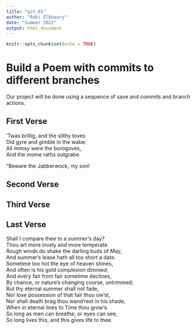```yaml
---
title: "git_01"
author: "Rabi Elkhoury"
date: "Summer 2022"
output: html_document
---
```


```r
knitr::opts_chunk$set(echo = TRUE)
```
# Build a Poem with commits to different branches
Our project will be done using a sequence of save and commits and branch actions.
<!-- Do not modify or change any text in "!--" bracketed areas such as this --- these are instructions to
you, if you change any of this the git program will notice it and compromise your git merging strategy !-->

## First Verse 
<!--Put the first five lines of a poem by Lewis Carrol in this section!-->
’Twas brillig, and the slithy toves  
Did gyre and gimble in the wabe:  
All mimsy were the borogoves,  
And the mome raths outgrabe.  
  
“Beware the Jabberwock, my son!  

## Second Verse
<!--Put the first five lines of a poem by Robert Frost here!-->

## Third Verse
<!--Put the first two verses of The Walrus and the Carpenter here!-->

## Last Verse
<!--Put a short poem of your choice 8-20 lines,here!-->
Shall I compare thee to a summer’s day?  
Thou art more lovely and more temperate.  
Rough winds do shake the darling buds of May,  
And summer’s lease hath all too short a date.  
Sometime too hot the eye of heaven shines,  
And often is his gold complexion dimmed;  
And every fair from fair sometime declines,  
By chance, or nature’s changing course, untrimmed;  
But thy eternal summer shall not fade,  
Nor lose possession of that fair thou ow’st,  
Nor shall death brag thou wand’rest in his shade,  
When in eternal lines to Time thou grow’s.  
So long as men can breathe, or eyes can see,  
So long lives this, and this gives life to thee.  